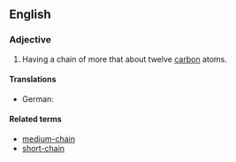 ==English==

===Adjective===
{{en-adj|head=[[long]]-[[chain]]|-}}

# {{organic chemistry|of an aliphatic compound}} Having a chain of more that about twelve [[carbon]] atoms.

====Translations====
{{trans-top}}
* German: {{t-|de|langkettig}}
{{trans-mid}}
{{trans-bottom}}

====Related terms====
* [[medium-chain]]
* [[short-chain]]